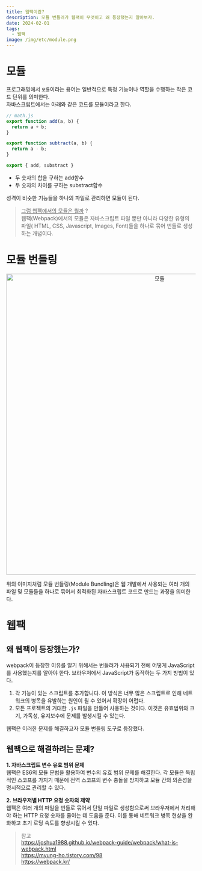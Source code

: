 ```yaml
---
title: 웹팩이란?
description: 모듈 번들러가 웹팩이 무엇이고 왜 등장했는지 알아보자.
date: 2024-02-01
tags:
  - 웹팩
image: /img/etc/module.png
---
```


# 모듈
프로그래밍에서 `모듈`이라는 용어는 일반적으로 특정 기능이나 역할을 수행하는 작은 코드 단위를 의미한다.  
자바스크립트에서는 아래와 같은 코드를 모듈이라고 한다.

```js
// math.js
export function add(a, b) {
  return a + b;
}

export function subtract(a, b) {
  return a - b;
}

export { add, substract }
```
* 두 숫자의 합을 구하는 add함수
* 두 숫자의 차이를 구하는 substract함수

성격이 비슷한 기능들을 하나의 파일로 관리하면 모듈이 된다.  

> <u>그럼 웹팩에서의 모듈은 뭘까</u> ?  
웹팩(Webpack)에서의 모듈은 자바스크립트 파일 뿐만 아니라 다양한 유형의 파일( HTML, CSS, Javascript, Images, Font)들을 하나로 묶어 번들로 생성하는 개념이다.

# 모듈 번들링
<p align="center">
  <img src="/img/etc/module.png" alt="모듈" width="800"/>
</p>
위의 이미지처럼 모듈 번들링(Module Bundling)은 웹 개발에서 사용되는 여러 개의 파일 및 모듈들을 하나로 묶어서 최적화된 자바스크립트 코드로 만드는 과정을 의미한다.  

# 웹팩
## 왜 웹팩이 등장했는가?
webpack이 등장한 이유를 알기 위해서는 번들러가 사용되기 전에 어떻게 JavaScript를 사용했는지를 알아야 한다.  브라우저에서 JavaScript가 동작하는 두 가지 방법이 있다.  
1. 각 기능이 있는 스크립트를 추가합니다. 이 방식은 너무 많은 스크립트로 인해 네트워크의 병목을 유발하는 원인이 될 수 있어서 확장이 어렵다.  
2. 모든 프로젝트의 거대한 `.js` 파일을 만들어 사용하는 것이다. 이것은 유효범위와 크기, 가독성, 유지보수에 문제를 발생시킬 수 있는다.

웹팩은 이러한 문제를 해결하고자 모듈 번들링 도구로 등장했다.

## 웹팩으로 해결하려는 문제?
**1. 자바스크립트 변수 유효 범위 문제**  
웹팩은 ES6의 모듈 문법을 활용하여 변수의 유효 범위 문제를 해결한다. 각 모듈은 독립적인 스코프를 가지기 때문에 전역 스코프의 변수 충돌을 방지하고 모듈 간의 의존성을 명시적으로 관리할 수 있다.

**2. 브라우저별 HTTP 요청 숫자의 제약**  
웹팩은 여러 개의 파일을 번들로 묶어서 단일 파일로 생성함으로써 브라우저에서 처리해야 하는 HTTP 요청 숫자를 줄이는 데 도움을 준다. 이를 통해 네트워크 병목 현상을 완화하고 초기 로딩 속도를 향상시킬 수 있다.


> 참고  
https://joshua1988.github.io/webpack-guide/webpack/what-is-webpack.html  
https://myung-ho.tistory.com/98  
https://webpack.kr/
